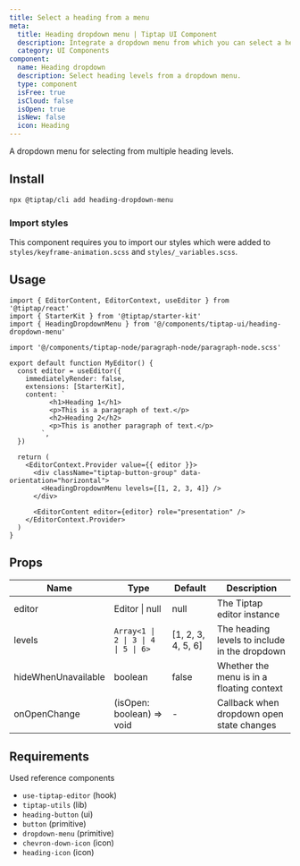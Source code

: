 ```yaml
---
title: Select a heading from a menu
meta:
  title: Heading dropdown menu | Tiptap UI Component
  description: Integrate a dropdown menu from which you can select a heading. Add this UI component to your Editor.
  category: UI Components
component:
  name: Heading dropdown
  description: Select heading levels from a dropdown menu.
  type: component
  isFree: true
  isCloud: false
  isOpen: true
  isNew: false
  icon: Heading
---
```



A dropdown menu for selecting from multiple heading levels.

<CodeDemo isScrollable src="https://template.tiptap.dev/preview/tiptap-ui/heading-dropdown-menu" />

## Install

```bash
npx @tiptap/cli add heading-dropdown-menu
```

### Import styles

This component requires you to import our styles which were added to `styles/keyframe-animation.scss` and `styles/_variables.scss`.

## Usage

```tsx
import { EditorContent, EditorContext, useEditor } from '@tiptap/react'
import { StarterKit } from '@tiptap/starter-kit'
import { HeadingDropdownMenu } from '@/components/tiptap-ui/heading-dropdown-menu'

import '@/components/tiptap-node/paragraph-node/paragraph-node.scss'

export default function MyEditor() {
  const editor = useEditor({
    immediatelyRender: false,
    extensions: [StarterKit],
    content: `
          <h1>Heading 1</h1>
          <p>This is a paragraph of text.</p>
          <h2>Heading 2</h2>
          <p>This is another paragraph of text.</p>
        `,
  })

  return (
    <EditorContext.Provider value={{ editor }}>
      <div className="tiptap-button-group" data-orientation="horizontal">
        <HeadingDropdownMenu levels={[1, 2, 3, 4]} />
      </div>

      <EditorContent editor={editor} role="presentation" />
    </EditorContext.Provider>
  )
}
```

## Props

| Name                | Type                                | Default            | Description                                   |
| ------------------- | ----------------------------------- | ------------------ | --------------------------------------------- |
| editor              | Editor \| null                      | null               | The Tiptap editor instance                    |
| levels              | `Array<1 \| 2 \| 3 \| 4 \| 5 \| 6>` | [1, 2, 3, 4, 5, 6] | The heading levels to include in the dropdown |
| hideWhenUnavailable | boolean                             | false              | Whether the menu is in a floating context     |
| onOpenChange        | (isOpen: boolean) => void           | -                  | Callback when dropdown open state changes     |

## Requirements

Used reference components

- `use-tiptap-editor` (hook)
- `tiptap-utils` (lib)
- `heading-button` (ui)
- `button` (primitive)
- `dropdown-menu` (primitive)
- `chevron-down-icon` (icon)
- `heading-icon` (icon)
